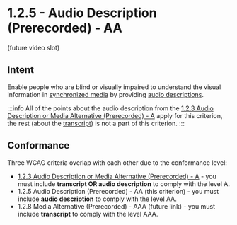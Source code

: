 # 1.2.5 - Audio Description (Prerecorded) - AA

(future video slot)

## Intent

Enable people who are blind or visually impaired to understand the visual information in [synchronized media](/docs/wcag-documents/glossary-of-terms#synchronized-media) by providing [audio descriptions](/docs/wcag-documents/glossary-of-terms#audio-descriptions).

:::info
All of the points about the audio description from the [1.2.3 Audio Description or Media Alternative (Prerecorded) - A](./1.2.3-audio-description-or-media-alternative-prerecorded.mdx) apply for this criterion, the rest (about the [transcript](/docs/wcag-documents/glossary-of-terms#transcript)) is not a part of this criterion.
:::

## Conformance

Three WCAG criteria overlap with each other due to the conformance level:

- [1.2.3 Audio Description or Media Alternative (Prerecorded) - A](./1.2.3-audio-description-or-media-alternative-prerecorded.mdx) - you must include **transcript OR audio description** to comply with the level A.
- 1.2.5 Audio Description (Prerecorded) - AA (this criterion) - you must include **audio description** to comply with the level AA.
- 1.2.8 Media Alternative (Prerecorded) - AAA (future link) - you must include **transcript** to comply with the level AAA.
